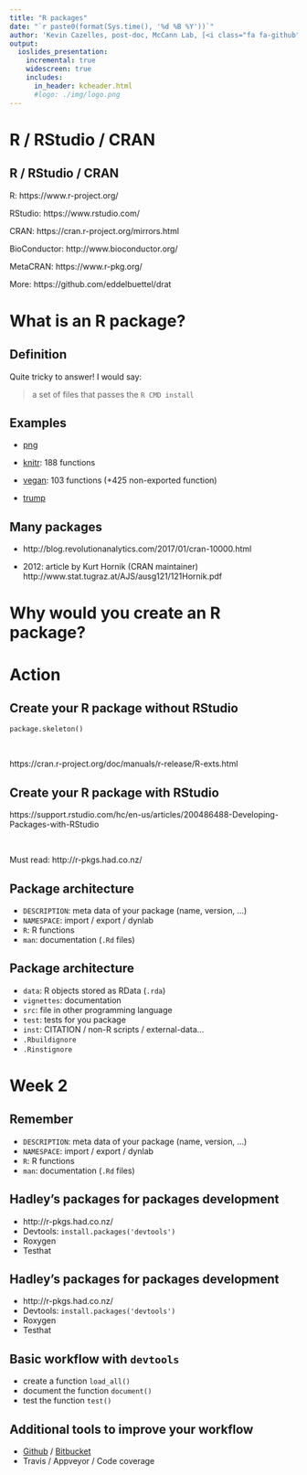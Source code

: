 ```yaml
---
title: "R packages"
date: "`r paste0(format(Sys.time(), '%d %B %Y'))`"
author: 'Kevin Cazelles, post-doc, McCann Lab, [<i class="fa fa-github" aria-hidden="true"></i>](https://github.com/KevCaz/aboutRPackages)'
output:
  ioslides_presentation:
    incremental: true
    widescreen: true
    includes:
      in_header: kcheader.html
      #logo: ./img/logo.png
---
```




# R / RStudio / CRAN

## R / RStudio / CRAN

R: https://www.r-project.org/

RStudio: https://www.rstudio.com/

CRAN: https://cran.r-project.org/mirrors.html

BioConductor: http://www.bioconductor.org/

MetaCRAN: https://www.r-pkg.org/

More: https://github.com/eddelbuettel/drat




# What is an R package?

## Definition

Quite tricky to answer! I would say:

> a set of files that passes the `R CMD install`



## Examples

- [png](https://cran.r-project.org/web/packages/png/index.html)

- [knitr](https://cran.r-project.org/web/packages/knitr/index.html): 188 functions

- [vegan](https://cran.r-project.org/web/packages/vegan/index.html): 103 functions (+425 non-exported function)

- [trump](https://github.com/romainfrancois/trump)


## Many packages

- http://blog.revolutionanalytics.com/2017/01/cran-10000.html

- 2012: article by Kurt Hornik (CRAN maintainer) http://www.stat.tugraz.at/AJS/ausg121/121Hornik.pdf



# Why would you create an R package?




# Action

## Create your R package without RStudio

```
package.skeleton()
```

<br>

https://cran.r-project.org/doc/manuals/r-release/R-exts.html


## Create your R package with RStudio

https://support.rstudio.com/hc/en-us/articles/200486488-Developing-Packages-with-RStudio

<br>

Must read: http://r-pkgs.had.co.nz/


## Package architecture

- `DESCRIPTION`: meta data of your package (name, version, ...)
- `NAMESPACE`: import / export / dynlab
- `R`: R functions
- `man`: documentation (`.Rd` files)

## Package architecture

- `data`: R objects stored as RData (`.rda`)
- `vignettes`: documentation
- `src`: file in other programming language
- `test`: tests for you package
- `inst`: CITATION / non-R scripts / external-data...
- `.Rbuildignore`
- `.Rinstignore`



# Week 2

## Remember

- `DESCRIPTION`: meta data of your package (name, version, ...)
- `NAMESPACE`: import / export / dynlab
- `R`: R functions
- `man`: documentation (`.Rd` files)


## Hadley's packages for packages development

- http://r-pkgs.had.co.nz/
- Devtools: `install.packages('devtools')`
- Roxygen
- Testhat

## Hadley's packages for packages development

- http://r-pkgs.had.co.nz/
- Devtools: `install.packages('devtools')`
- Roxygen
- Testhat


## Basic workflow with `devtools`

- create a function `load_all()`
- document the function `document()`
- test the function `test()`


## Additional tools to improve your workflow

- [Github](https://github.com/) / [Bitbucket](https://bitbucket.org/)
- Travis / Appveyor / Code coverage





<!-- ## cool

<div class="centered">
This text is centered.
</div>

## cool2

<div class="columns-2">

  - Bullet 1
  - Bullet 2
  - Bullet 3
</div> -->
